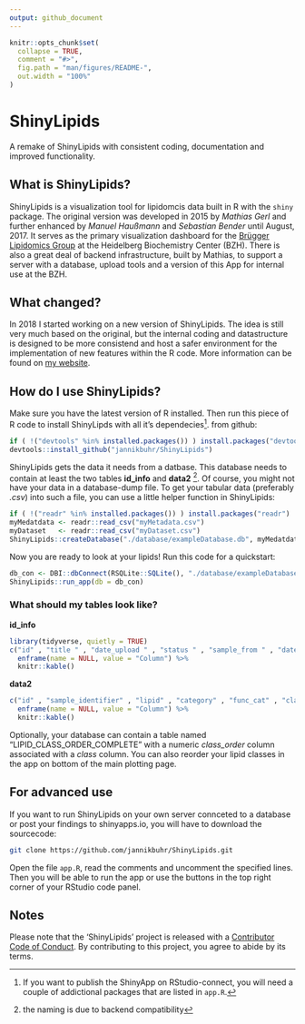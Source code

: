 ---
output: github_document
---

<!-- README.md is generated from README.Rmd. Please edit that file -->

```{r, include = FALSE}
knitr::opts_chunk$set(
  collapse = TRUE,
  comment = "#>",
  fig.path = "man/figures/README-",
  out.width = "100%"
)
```

# ShinyLipids

<!-- [![Travis build Status](https://travis-ci.com/jannikbuhr/ShinyLipids.svg?token=czApY9arsWuqNrp7yAYj&branch=master)](https://travis-ci.com/jannikbuhr/ShinyLipids) -->

A remake of ShinyLipids with consistent coding, documentation and improved functionality.

## What is ShinyLipids?

ShinyLipids is a visualization tool for lipidomcis data built in R with the `shiny` package. The original
version was developed in 2015 by _Mathias Gerl_ and further enhanced by _Manuel Haußmann_ and _Sebastian Bender_ until August, 2017.
It serves as the primary visualization dashboard for the [Brügger Lipidomics Group](https://bzh.db-engine.de/default.asp?lfn=2241&fg=4289) at the Heidelberg Biochemistry Center (BZH).
There is also a great deal of backend infrastructure, built by Mathias, to support a server with a database,
upload tools and a version of this App for internal use at the BZH.

## What changed?

In 2018 I started working on a new version of ShinyLipids. The idea is still very much based on the original,
but the internal coding and datastructure is designed to be more consistend and host a safer environment
for the implementation of new features within the R code. More information can be found on [my website](https://jmbuhr.de/project/shinylipids/).

## How do I use ShinyLipids?

Make sure you have the latest version of R installed. 
Then run this piece of R code to install ShinyLipds with all it's dependecies^[If you want to publish the ShinyApp on RStudio-connect, you will need a couple of addictional packages that
are listed in `app.R`.]. from github:

```{r, eval=FALSE}
if ( !("devtools" %in% installed.packages()) ) install.packages("devtools")
devtools::install_github("jannikbuhr/ShinyLipids")
```

ShinyLipids gets the data it needs from a datbase.
This database needs to contain at least the two tables **id_info** and **data2** ^[the naming is due to backend compatibility].
Of course, you might not have your data in a database-dump file. To
get your tabular data (preferably _.csv_) into such a file, you can use a little helper
function in ShinyLipids:

```{r, eval=FALSE}
if ( !("readr" %in% installed.packages()) ) install.packages("readr")
myMedatdata <- readr::read_csv("myMetadata.csv")
myDataset   <- readr::read_csv("myDataset.csv")
ShinyLipids::createDatabase("./database/exampleDatabase.db", myMedatdata, myDataset)
```

Now you are ready to look at your lipids! Run this code for a quickstart:

```{r, eval=FALSE}
db_con <- DBI::dbConnect(RSQLite::SQLite(), "./database/exampleDatabase.db")
ShinyLipids::run_app(db = db_con)
```

### What should my tables look like?

**id_info**

```{r, echo=FALSE, warning=FALSE, message=FALSE}
library(tidyverse, quietly = TRUE)
c("id" , "title " , "date_upload " , "status " , "sample_from " , "date_sample " , "extracted_by " , "date_extraction " , "measured_by " , "date_measured " , "distinct_samples " , "data_lines " , "file " , "instruments") %>%
  enframe(name = NULL, value = "Column") %>%
  knitr::kable()
```

**data2**

```{r, echo=FALSE, warning=FALSE, message=FALSE}
c("id" , "sample_identifier" , "lipid" , "category" , "func_cat" , "class" , "length" , "db" , "oh" , "chains" , "chain_sums" , "sample" , "sample_replicate" , "sample_replicate_technical" , "value") %>%
  enframe(name = NULL, value = "Column") %>%
  knitr::kable()
```

Optionally, your database can contain a table named "LIPID_CLASS_ORDER_COMPLETE" with
a numeric _class_order_ column associated with a _class_ column.
You can also reorder your lipid classes in the app on bottom of the main plotting page.

## For advanced use

If you want to run ShinyLipids on your own server connceted to a database
or post your findings to shinyapps.io, you will have to download the sourcecode:

```{bash, eval=FALSE}
git clone https://github.com/jannikbuhr/ShinyLipids.git
```

Open the file `app.R`, read the comments and uncomment the specified lines. Then you
will be able to run the app or use the buttons in the top right corner of your RStudio code panel.

## Notes

Please note that the 'ShinyLipids' project is released with a
[Contributor Code of Conduct](CODE_OF_CONDUCT.md).
By contributing to this project, you agree to abide by its terms.

